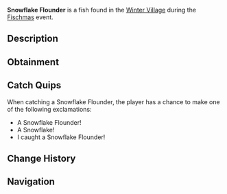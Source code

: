 {{FishInfobox
|image          = Snowflake Flounder.png
|rarity         = Limited
|event          = Fischmas
|sea            = First Sea
|location       = [[Fischmas]]
|sublocation    = 
|sources        = Fishing Rod, Supreme Present
|radar_location = 
|xp             = 180
|weather        = 
|time           = Night
|season         = 
|bait           = Peppermint Worm
|base_weight    = 5.5
|base_value     = 145
|weight_range   = 4
|base_chance    = 10
|base_resil     = 80
}}
'''Snowflake Flounder''' is a {{Rarity|Limited}} fish found in the [[Winter Village]] during the [[Fischmas]] event.

== Description ==
{{Description|A very cold Flounder with a unique snowflake-like pattern on its body. Beware when holding - it's freezing cold!|Bestiary Entry}}

== Obtainment ==
{{Description|Only can be caught during Fischmas24.|Bestiary Hint}}
{{Fish Availability|
Fischmas/Winter Village
|top_rods      = 
Krampus's Rod\89468.39\153739.55;
Magma Rod\86655.53\148906.42;
Plastic Rod\79134.35\135982.23;
Great Rod of Oscar\61980.5\82371.75;
Fast Rod\60461.14\127485.72;
Buddy Bond Rod\58785.51\115699.03;
Flimsy Rod\39669\119981.97;
Astralhook Rod\58795.02\84037.67;
Ethereal Prism Rod\58529.88\82098.23;
Seraphic Rod\56516.21\82325.21;
No-Life Rod\55656.04\84558.3;
Challenger's Rod\53871.22\81444.22;
Rod Of The Forgotten Fang\52964.91\80276.12;
Free Spirit Rod\52056.07\89719.62;
Blazebringer Rod\49861.18\80035.52;
Trident Rod\49711.51\80683.99;
Rod Of The Depths\47790.82\73486.48;
Rod Of The Exalted One\46957.31\75233.81;
Zeus Rod\46863.18\74509.02;
Verdant Shear Rod\46304.68\75399.62;
Depthseeker Rod\42183.74\66850.87;
Avalanche Rod\38150.16\60533.42;
Volcanic Rod\36510.53\58929.36;
Training Rod\28137.25\87500;
Steady Rod\16385.82\19899.02
|recommended   = Ethereal Prism Rod
}}

== Catch Quips ==
When catching a Snowflake Flounder, the player has a chance to make one of the following exclamations:
* A Snowflake Flounder!
* A Snowflake!
* I caught a Snowflake Flounder!

== Change History ==
{{Change History|{{subst:Current Version}}}}

== Navigation ==
{{Fish Navbox|Fischmas}}